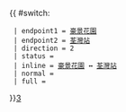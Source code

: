 {{ #switch: {{{format|}}}
  | endpoint1 = [[豪景花園]]
  | endpoint2 = [[荃灣站]]
  | direction = 2
  | status = 
  | inline = [[豪景花園]] ↔ [[荃灣站]]
  | normal =
  | full =
}}<noinclude>[[category:新界居民巴士路線模板|3‎]]</noinclude>